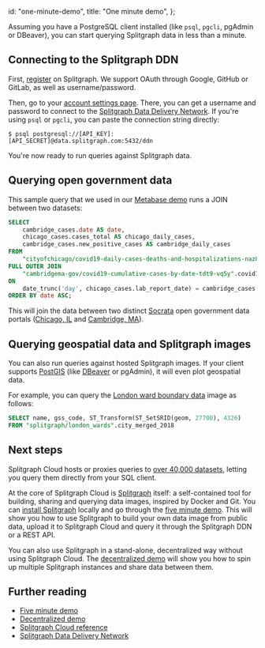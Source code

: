   id: "one-minute-demo",
  title: "One minute demo",
};

Assuming you have a PostgreSQL client installed (like `psql`, `pgcli`, pgAdmin or DBeaver), you can start querying Splitgraph data in less than a minute.

## Connecting to the Splitgraph DDN

First, [register](https://www.splitgraph.com/auth/sign_up) on Splitgraph. We support OAuth through Google, GitHub or GitLab, as well as username/password.

Then, go to your [account settings page](https://www.splitgraph.com/settings/sql-credentials). There, you can get a username and password to connect to the [Splitgraph Data Delivery Network](../splitgraph-cloud/data-delivery-network). If you're using `psql` or `pgcli`, you can paste the connection string directly:

```shell-session
$ psql postgresql://[API_KEY]:[API_SECRET]@data.splitgraph.com:5432/ddn
```

You're now ready to run queries against Splitgraph data.

## Querying open government data

This sample query that we used in our [Metabase demo](../ingesting-data/socrata#using-metabase-to-join-and-plot-data-from-multiple-data-portals) runs a JOIN between two datasets:

```sql
SELECT
    cambridge_cases.date AS date,
    chicago_cases.cases_total AS chicago_daily_cases,
    cambridge_cases.new_positive_cases AS cambridge_daily_cases
FROM
    "cityofchicago/covid19-daily-cases-deaths-and-hospitalizations-naz8-j4nc".covid19_daily_cases_deaths_and_hospitalizations chicago_cases
FULL OUTER JOIN
    "cambridgema-gov/covid19-cumulative-cases-by-date-tdt9-vq5y".covid19_cumulative_cases_by_date cambridge_cases
ON
    date_trunc('day', chicago_cases.lab_report_date) = cambridge_cases.date
ORDER BY date ASC;
```

This will join the data between two distinct [Socrata](https://www.tylertech.com/products/socrata) open government data portals ([Chicago, IL](https://data.cityofchicago.org/Health-Human-Services/COVID-19-Daily-Cases-and-Deaths/naz8-j4nc) and [Cambridge, MA](https://data.cambridgema.gov/Public-Safety/COVID-19-Cumulative-Cases-by-Date/tdt9-vq5y)).

## Querying geospatial data and Splitgraph images

You can also run queries against hosted Splitgraph images. If your client supports [PostGIS](https://postgis.net/) (like [DBeaver](https://dbeaver.io/) or pgAdmin), it will even plot geospatial data.

For example, you can query the [London ward boundary data](https://www.splitgraph.com/splitgraph/london_wards/) image as follows:

```sql
SELECT name, gss_code, ST_Transform(ST_SetSRID(geom, 27700), 4326)
FROM "splitgraph/london_wards".city_merged_2018
```

## Next steps

Splitgraph Cloud hosts or proxies queries to [over 40,000 datasets](/explore), letting you query them directly from your SQL client.

At the core of Splitgraph Cloud is [Splitgraph](https://github.com/splitgraph/splitgraph) itself: a self-contained tool for building, sharing and querying data images, inspired by Docker and Git. You can [install Splitgraph](./installation) locally and go through the [five minute demo](./five-minute-demo). This will show you how to use Splitgraph to build your own data image from public data, upload it to Splitgraph Cloud and query it through the Splitgraph DDN or a REST API.

You can also use Splitgraph in a stand-alone, decentralized way without using Splitgraph Cloud. The [decentralized demo](./decentralized-demo) will show you how to spin up multiple Splitgraph instances and share data between them.

## Further reading

- [Five minute demo](./five-minute-demo)
- [Decentralized demo](./decentralized-demo)
- [Splitgraph Cloud reference](../splitgraph-cloud/introduction)
- [Splitgraph Data Delivery Network](../splitgraph-cloud/data-delivery-network)
